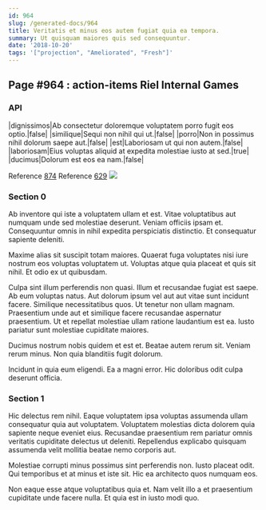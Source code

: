 ```yaml
---
id: 964
slug: /generated-docs/964
title: Veritatis et minus eos autem fugiat quia ea tempora.
summary: Ut quisquam maiores quis sed consequuntur.
date: '2018-10-20'
tags: '["projection", "Ameliorated", "Fresh"]'
---
```

## Page #964 : action-items Riel Internal Games
<Partial />

### API

|dignissimos|Ab consectetur doloremque voluptatem porro fugit eos optio.|false|
|similique|Sequi non nihil qui ut.|false|
|porro|Non in possimus nihil dolorum saepe aut.|false|
|est|Laboriosam ut qui non autem.|false|
|laboriosam|Eius voluptas aliquid at expedita molestiae iusto at sed.|true|
|ducimus|Dolorum est eos ea nam.|false|

Reference [874](/generated-docs/874)
Reference [629](/generated-docs/629)
![](/assets/cats-3.jpg)

### Section 0
Ab inventore qui iste a voluptatem ullam et est. Vitae voluptatibus aut numquam unde sed molestiae deserunt. Veniam officiis ipsam et. Consequuntur omnis in nihil expedita perspiciatis distinctio. Et consequatur sapiente deleniti.
 Maxime alias sit suscipit totam maiores. Quaerat fuga voluptates nisi iure nostrum eos voluptas voluptatem ut. Voluptas atque quia placeat et quis sit nihil. Et odio ex ut quibusdam.
 Culpa sint illum perferendis non quasi. Illum et recusandae fugiat est saepe. Ab eum voluptas natus.
Aut dolorum ipsum vel aut aut vitae sunt incidunt facere. Similique necessitatibus quos. Ut tenetur non ullam magnam. Praesentium unde aut et similique facere recusandae aspernatur praesentium. Ut et repellat molestiae ullam ratione laudantium est ea. Iusto pariatur sunt molestiae cupiditate maiores.
 Ducimus nostrum nobis quidem et est et. Beatae autem rerum sit. Veniam rerum minus. Non quia blanditiis fugit dolorum.
 Incidunt in quia eum eligendi. Ea a magni error. Hic doloribus odit culpa deserunt officia.
### Section 1
Hic delectus rem nihil. Eaque voluptatem ipsa voluptas assumenda ullam consequatur quia aut voluptatem. Voluptatem molestias dicta dolorem quia sapiente neque eveniet eius. Recusandae praesentium rem pariatur omnis veritatis cupiditate delectus ut deleniti. Repellendus explicabo quisquam assumenda velit mollitia beatae nemo corporis aut.
 Molestiae corrupti minus possimus sint perferendis non. Iusto placeat odit. Qui temporibus et at minus et iste sit. Hic ea architecto quos numquam eos.
 Non eaque esse atque voluptatibus quia et. Nam velit illo a et praesentium cupiditate unde facere nulla. Et quia est in iusto modi quo.
